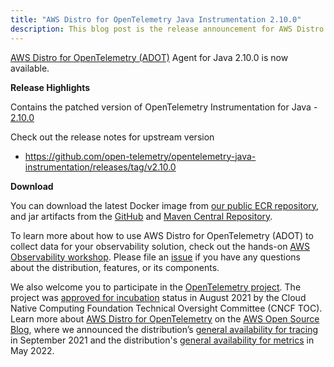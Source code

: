 ```yaml
---
title: "AWS Distro for OpenTelemetry Java Instrumentation 2.10.0"
description: This blog post is the release announcement for AWS Distro for OpenTelemetry - Instrumentation for Java 2.10.0
---
```



<SectionSeparator />

[AWS Distro for OpenTelemetry (ADOT)](https://aws-otel.github.io/) Agent for Java 2.10.0 is now available.

<SectionSeparator />

**Release Highlights**

Contains the patched version of OpenTelemetry Instrumentation for Java - [2.10.0](https://github.com/open-telemetry/opentelemetry-java-instrumentation/releases/tag/v2.10.0)

Check out the release notes for upstream version
 - https://github.com/open-telemetry/opentelemetry-java-instrumentation/releases/tag/v2.10.0

**Download**

You can download the latest Docker image from [our public ECR repository](https://gallery.ecr.aws/aws-observability/adot-autoinstrumentation-java), and jar artifacts from the
[GitHub](https://github.com/aws-observability/aws-otel-java-instrumentation/releases/tag/v2.10.0) and [Maven Central Repository](https://central.sonatype.com/artifact/software.amazon.opentelemetry/aws-opentelemetry-agent/2.10.0).

To learn more about how to use AWS Distro for OpenTelemetry (ADOT) to collect data for your observability solution,
check out the hands-on [AWS Observability workshop](https://observability.workshop.aws/en/adot.html).
Please file an [issue](https://github.com/aws-observability/aws-otel-community/issues) if you have any
questions about the distribution, features, or its components.

We also welcome you to participate in the [OpenTelemetry project](https://github.com/open-telemetry).
The project was [approved for incubation](https://www.cncf.io/blog/2021/08/26/opentelemetry-becomes-a-cncf-incubating-project/) status
in August 2021 by the Cloud Native Computing Foundation Technical Oversight Committee (CNCF TOC). Learn more about
[AWS Distro for OpenTelemetry](https://aws.amazon.com/blogs/opensource/category/management-tools/aws-distro-for-opentelemetry/) on the
[AWS Open Source Blog](https://aws.amazon.com/blogs/opensource/category/management-tools/aws-distro-for-opentelemetry/), where we announced
the distribution’s [general availability for tracing](https://aws.amazon.com/blogs/opensource/aws-distro-for-opentelemetry-is-now-ga-for-tracing/) in September 2021
and the distribution's [general availability for metrics](https://aws.amazon.com/blogs/opensource/aws-distro-for-opentelemetry-is-now-generally-available-for-metrics/) in May 2022.
